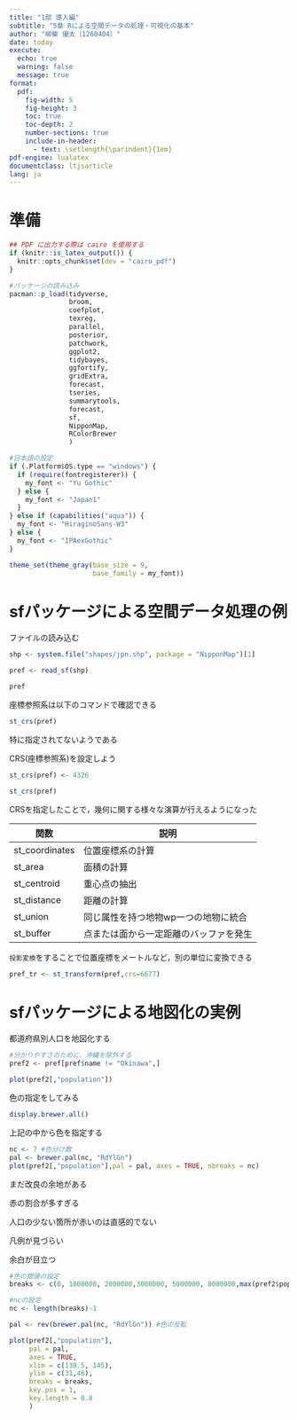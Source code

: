 ```yaml
---
title: "1部 導入編"
subtitle: "5章 Rによる空間データの処理・可視化の基本"
author: "柳樂 優太（1260404）"
date: today
execute: 
  echo: true
  warning: false
  message: true
format: 
  pdf:
    fig-width: 5
    fig-height: 3
    toc: true
    toc-depth: 2
    number-sections: true
    include-in-header:
      - text: \setlength{\parindent}{1em}
pdf-engine: lualatex
documentclass: ltjsarticle 
lang: ja
---
```


# 準備 {-}
```r
## PDF に出力する際は cairo を使用する
if (knitr::is_latex_output()) {
  knitr::opts_chunk$set(dev = "cairo_pdf")
}

#パッケージの読み込み
pacman::p_load(tidyverse, 
               broom, 
               coefplot, 
               texreg,
               parallel,
               posterior,
               patchwork,
               ggplot2,
               tidybayes,
               ggfortify,
               gridExtra,
               forecast,
               tseries,
               summarytools,
               forecast,
               sf,
               NipponMap,
               RColorBrewer
               )

#日本語の設定
if (.Platform$OS.type == "windows") { 
  if (require(fontregisterer)) {
    my_font <- "Yu Gothic"
  } else {
    my_font <- "Japan1"
  }
} else if (capabilities("aqua")) {
  my_font <- "HiraginoSans-W3"
} else {
  my_font <- "IPAexGothic"
}

theme_set(theme_gray(base_size = 9,
                     base_family = my_font))
```




# sfパッケージによる空間データ処理の例

ファイルの読み込む
```r
shp <- system.file("shapes/jpn.shp", package = "NipponMap")[1]

pref <- read_sf(shp)

pref
```

座標参照系は以下のコマンドで確認できる

```r
st_crs(pref)
```
特に指定されてないようである

CRS(座標参照系)を設定しよう

```r
st_crs(pref) <- 4326

st_crs(pref)
```


CRSを指定したことで，幾何に関する様々な演算が行えるようになった

|関数|説明|
|---|---|
|st_coordinates|位置座標系の計算|
|st_area|面積の計算|
|st_centroid|重心点の抽出|
|st_distance|距離の計算|
|st_union|同じ属性を持つ地物wp一つの地物に統合|
|st_buffer|点または面から一定距離のバッファを発生|

`投影変換`をすることで位置座標をメートルなど，別の単位に変換できる


```r
pref_tr <- st_transform(pref,crs=6677)
```

# sfパッケージによる地図化の実例

都道府県別人口を地図化する

```r
#分かりやすさのために，沖縄を除外する
pref2 <- pref[pref$name != "Okinawa",]

plot(pref2[,"population"])
```


色の指定をしてみる

```r
display.brewer.all()
```

上記の中から色を指定する
```r
nc <- 7 #色分け数
pal <- brewer.pal(nc, "RdYlGn")
plot(pref2[,"population"],pal = pal, axes = TRUE, nbreaks = nc)
```
まだ改良の余地がある

赤の割合が多すぎる

人口の少ない箇所が赤いのは直感的でない

凡例が見づらい

余白が目立つ

```r
#色の閾値の設定
breaks <- c(0, 1000000, 2000000,3000000, 5000000, 8000000,max(pref2$population))

#ncの設定
nc <- length(breaks)-1

pal <- rev(brewer.pal(nc, "RdYlGn")) #色の反転

plot(pref2[,"population"],
     pal = pal,
     axes = TRUE,
     xlim = c(130.5, 145),
     ylim = c(31,46),
     breaks = breaks,
     key.pos = 1,
     key.length = 0.8
     )
```
































